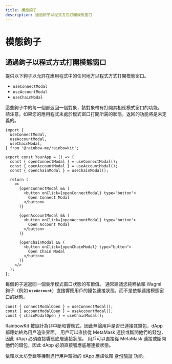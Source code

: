 ```yaml
---
title: 模態鉤子
description: 通過鉤子以程式方式打開模態窗口
---
```


# 模態鉤子

## 通過鉤子以程式方式打開模態窗口

提供以下鉤子以允許在應用程式中的任何地方以程式方式打開模態窗口。

- `useConnectModal`
- `useAccountModal`
- `useChainModal`

這些鉤子中的每一個都返回一個對象，該對象帶有打開其相應模式窗口的功能。 請注意，如果您的應用程式未處於模式窗口打開所需的狀態，返回的功能將是未定義的。

```tsx
import {
  useConnectModal,
  useAccountModal,
  useChainModal,
} from '@rainbow-me/rainbowkit';

export const YourApp = () => {
  const { openConnectModal } = useConnectModal();
  const { openAccountModal } = useAccountModal();
  const { openChainModal } = useChainModal();

  return (
    <>
      {openConnectModal && (
        <button onClick={openConnectModal} type="button">
          Open Connect Modal
        </button>
      )}

      {openAccountModal && (
        <button onClick={openAccountModal} type="button">
          Open Account Modal
        </button>
      )}

      {openChainModal && (
        <button onClick={openChainModal} type="button">
          Open Chain Modal
        </button>
      )}
    </>
  );
};
```

每個鉤子還返回一個表示模式窗口狀態的布爾值。 通常建議您純粹依賴 Wagmi 鉤子（例如 <b>`useAccount`</b>）直接響應用戶的錢包連接狀態，而不是依賴連接模態窗口的狀態。

```tsx
const { connectModalOpen } = useConnectModal();
const { accountModalOpen } = useAccountModal();
const { chainModalOpen } = useChainModal();
```

RainbowKit 被設計為非中斷和響應式，因此無論用戶是否已連接其錢包，dApp 都應始終為用戶渲染界面。 用戶可以直接從 MetaMask 連接或斷開他們的錢包，因此 dApp 必須直接響應底層連接狀態。 用戶可以直接從 MetaMask 連接或斷開他們的錢包，因此 dApp 必須直接響應底層連接狀態。

依賴以太坊登錄等機制進行用戶驗證的 dApp 應該依賴 [身份驗證](/docs/authentication) 功能。
